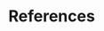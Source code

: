 # References {-}


\noindent
    <!-- To remove the indentation of the first entry.-->

\setlength{\parindent}{-0.20in}
\setlength{\leftskip}{0.20in}
\setlength{\parskip}{8pt}
    <!--To create a hanging indent and spacing between entries.  
    These three lines may need to be removed for styles that don't require the hanging indent. -->
    
<div id="refs"></div>


\setlength{\parindent}{0.20in}
\setlength{\leftskip}{0pt}
  <!-- To return to normal indentation and spacingfor the appendices. -->



